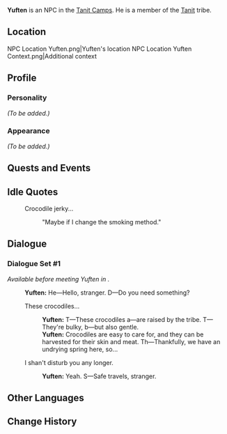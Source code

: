 {{Meta
|missing_NPC_location = yes
|missing_NPC_context  = yes
|missing_NPC_profile  = yes
|missing_NPC_idle     = yes
|missing_NPC_dialogue = yes
}}
{{Character Infobox
|type             = NPC
|image            = NPC Yuften.png
|realname         = <!-- Optional, if different from in-game name -->
|deceased         = Killed by [[Jeht]] in [[For Her Judgment Reaches to the Skies...]]
|region           = Sumeru
|location         = <!-- Where the character appears, if different from Region -->
|affiliation      = The Eremites
|title            = Tanit Farmer<!-- during fight-->

|ancestry         = <!-- Clan/family -->
|father           = 
|mother           = 
|spouse           = 
|sibling          = 
|child            = 
|relative         = 

|voiceEN          = 
|voiceCN          = 
|voiceJP          = 
|dialoguereward   = 
}}
'''Yuften''' is an NPC in the [[Tanit Camps]]. He is a member of the [[Tanit]] tribe.

==Location==
<gallery>
NPC Location Yuften.png|Yuften's location
NPC Location Yuften Context.png|Additional context
</gallery>

==Profile==
===Personality===
''(To be added.)''

===Appearance===
''(To be added.)''

==Quests and Events==
{{Quests and Events}}

==Idle Quotes==
{{Dialogue start}}
: {{DIcon|Idle}} Crocodile jerky...
:: {{A|VO Yuften 01.ogg}} "Maybe if I change the smoking method."
{{Dialogue end}}

==Dialogue==
{{Stub|other dialogue missing}}
===Dialogue Set #1===
''Available before meeting Yuften in {{Quest|Wisdom Has Built Her House, She Has Hewn Out Her Seven Pillars}}.'' {{Verify|breakpoint was guessed; please verify!}}
{{Dialogue start}}
:'''Yuften:''' He&mdash;Hello, stranger. D&mdash;Do you need something?
:{{DIcon}} These crocodiles...
::'''Yuften:''' T&mdash;These crocodiles a&mdash;are raised by the tribe. T&mdash;They're bulky, b&mdash;but also gentle.
::'''Yuften:''' Crocodiles are easy to care for, and they can be harvested for their skin and meat. Th&mdash;Thankfully, we have an undrying spring here, so...
:{{DIcon}} I shan't disturb you any longer.
::'''Yuften:''' Yeah. S&mdash;Safe travels, stranger.
{{Dialogue end}}
<!--
==Event Dialogue==
===Event Name===
{{Dialogue start}}
:'''Yuften:'''
{{Dialogue end}}

==Trivia==
* 
-->

==Other Languages==
{{Other Languages
|default_hidden = 1
|en      = Yuften
|zhs     = 尤夫腾
|zhs_rm  = Yóufūténg
|zht     = 尤夫騰
|zht_rm  = Yóufūténg
|ja      = ユフトゥン
|ja_rm   = Yufutun
|ko      = 유프텐
|es      = Yuften
|fr      = Yuften
|ru      = Юфтен
|th      = Yuften
|vi      = Yuften
|de      = Yuften
|id      = Yuften
|pt      = Yuften
|tr      = Yuften
|it      = Yuften
}}

==Change History==
{{Change History|3.4}}